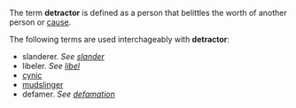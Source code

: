 {{move to Wiktionary}}

The term '''detractor''' is defined as a person that belittles the worth of another person or [[cause]].

The following terms are used interchageably with '''detractor''':
*slanderer. ''See [[slander]]''
*libeler. ''See [[libel]]''
*[[cynic]]
*[[mudslinger]]
*defamer. ''See [[defamation]]''